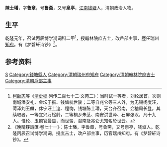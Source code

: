 {{Otheruses|other=名为陈鲁斋的其他人物|陈鲁斋}}

'''陳士璠'''，字'''鲁章'''，号'''鲁斋'''，又号'''泉亭'''，[[江南|江南]][[钱塘县|钱塘]]人，清朝政治人物。

== 生平 ==
乾隆元年，召试丙辰[[博学鸿词科|博学鸿词科]]二甲<ref>[[柯劭忞|柯劭忞]]等《[[清史稿|清史稿]]·列传二百七十二·文苑二》：当时试一等者，刘纶居首，次则南城潘安礼、金坛于振、钱塘杭世骏；二等自兆仑等三人外，为无锡杨度汪，菏泽刘玉麟，休宁汪士湟、程恂，钱塘陈士璠，天台齐召南，会稽周长登。其续取者，一等宜兴万松龄，二等桐乡朱荃、南安洪世泽、石屏张汉，凡十九人。惟纶、玉麟官最显，而世骏、召南及兆仑尤知名於世云。</ref>，授翰林院庶吉士，改戶部主事，歷任[[瑞州|瑞州]][[知府|知府]]。有《梦碧轩诗钞》<ref>《晚晴簃詩匯·卷七十一》：陈士璠，字鲁章，号鲁斋，又号泉亭，钱塘人。乾隆丙辰召试博学鸿词，授庶吉士，改户部主事，历官瑞州知府。有《梦碧轩诗钞》。</ref>。

== 参考资料 ==
{{reflist|2}}

{{乾隆元年丙辰科博學宏詞}}

{{Authority control}}

{{DEFAULTSORT:}}
[[Category:陈姓|S]]
[[Category:錢塘縣人|Category:錢塘縣人]]
[[Category:清朝瑞州府知府|Category:清朝瑞州府知府]]
[[Category:清朝翰林院庶吉士|Category:清朝翰林院庶吉士]]
[[Category:清朝戶部主事|Category:清朝戶部主事]]


{{清朝人物小作品}}